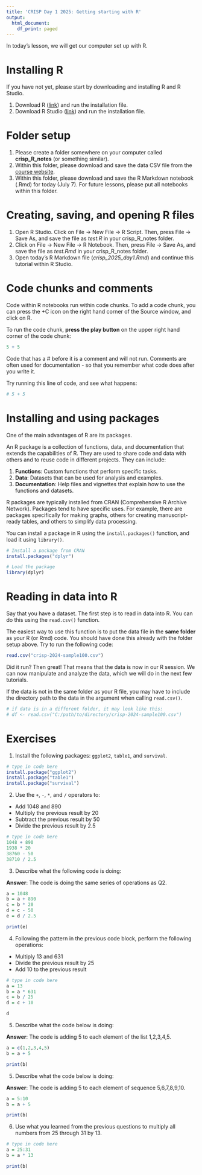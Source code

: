 ```yaml
---
title: 'CRISP Day 1 2025: Getting starting with R'
output:
  html_document:
    df_print: paged
---
```


In today's lesson, we will get our computer set up with R. 

# Installing R 

If you have not yet, please start by downloading and installing R and R Studio. 

1. Download R ([link](https://cran.r-project.org/)) and run the installation file. 
2. Download R Studio ([link](https://posit.co/download/rstudio-desktop/)) and run the installation file. 

# Folder setup 

1. Please create a folder somewhere on your computer called **crisp_R_notes**
(or something similar). 
2. Within this folder, please download and save the data CSV file from the 
[course website](https://jpspeng.github.io/crisp_notes/).
3. Within this folder, please download and save the R Markdown notebook (.Rmd) for today 
(July 7). For future lessons, please put all notebooks within this folder. 

# Creating, saving, and opening R files  

1. Open R Studio. Click on File -> New File -> R Script. Then, press File -> Save As, 
and save the file as *test.R* in your crisp_R_notes folder. 
2. Click on File -> New File -> R Notebook. Then, press File -> Save As, 
and save the file as *test.Rmd* in your crisp_R_notes folder. 
3. Open today's R Markdown file (*crisp_2025_day1.Rmd*) and continue this 
tutorial within R Studio. 


# Code chunks and comments 

Code within R notebooks run within code chunks. To add a code chunk, you can press
the +C icon on the right hand corner of the Source window, and click on R.

To run the code chunk, **press the play button** on the upper right hand corner of the
code chunk: 

```r
5 + 5
```

Code that has a # before it is a comment and will not run. Comments are often 
used for documentation - so that you remember what code does after you write it. 

Try running this line of code, and see what happens: 

```r
# 5 + 5 
```


# Installing and using packages 

One of the main advantages of R are its packages. 

An R package is a collection of functions, data, and documentation that extends 
the capabilities of R. They are used to share code and data with others and to 
reuse code in different projects. They can include:

1. **Functions**: Custom functions that perform specific tasks.
2. **Data**: Datasets that can be used for analysis and examples.
3. **Documentation**: Help files and vignettes that explain how to use the functions 
and datasets.

R packages are typically installed from CRAN (Comprehensive R Archive Network). Packages
tend to have specific uses. For example, there are packages specifically for 
making graphs, others for creating manuscript-ready tables, and others to simplify 
data processing. 

You can install a package in R using the `install.packages()` function, and load 
it using `library()`.

```r
# Install a package from CRAN
install.packages("dplyr")
```

```r
# Load the package
library(dplyr)
```

# Reading in data into R 

Say that you have a dataset. The first step is to read in data into R. You can do
this using the `read.csv()` function. 

The easiest way to use this function is to put the data file in the **same folder** 
as your R (or Rmd) code. You should have done this already with the folder setup 
above. Try to run the following code: 

```r
read.csv("crisp-2024-sample100.csv") 
```

Did it run? Then great! That means that the data is now in our R session. We can 
now manipulate and analyze the data, which we will do in the next few tutorials.

If the data is not in the same folder as your R file, you may have to include the
directory path to the data in the argument when calling `read.csv()`.

```r
# if data is in a different folder, it may look like this: 
# df <- read.csv("C:/path/to/directory/crisp-2024-sample100.csv")
```

# Exercises 

1. Install the following packages: `ggplot2`, `table1`, and `survival`. 

```r
# type in code here
install.package("ggplot2")
install.package("table1")
install.package("survival")

```

2. Use the `+`, `-`, `*`, and `/` operators to:
* Add 1048 and 890
* Multiply the previous result by 20
* Subtract the previous result by 50 
* Divide the previous result by 2.5

```r
# type in code here 
1048 + 890
1938 * 20 
38760 - 50
38710 / 2.5
```

3. Describe what the following code is doing: 

**Answer**: The code is doing the same series of operations as Q2.  

```r
a = 1048 
b = a + 890
c = b * 20 
d = c - 50 
e = d / 2.5 

print(e)
```

4. Following the pattern in the previous code block, perform the following operations: 
* Multiply 13 and 631
* Divide the previous result by 25 
* Add 10 to the previous result 

```r
# type in code here 
a = 13
b = a * 631 
c = b / 25 
d = c + 10 

d
```

5. Describe what the code below is doing: 

**Answer**: The code is adding 5 to each element of the list 1,2,3,4,5. 

```r
a = c(1,2,3,4,5)
b = a + 5

print(b)
```

5. Describe what the code below is doing: 

**Answer**: The code is adding 5 to each element of sequence 5,6,7,8,9,10. 

```r
a = 5:10
b = a + 5

print(b)
```

6. Use what you learned from the previous questions to multiply all numbers 
from 25 through 31 by 13. 

```r
# type in code here 
a = 25:31 
b = a * 13 

print(b)
```





